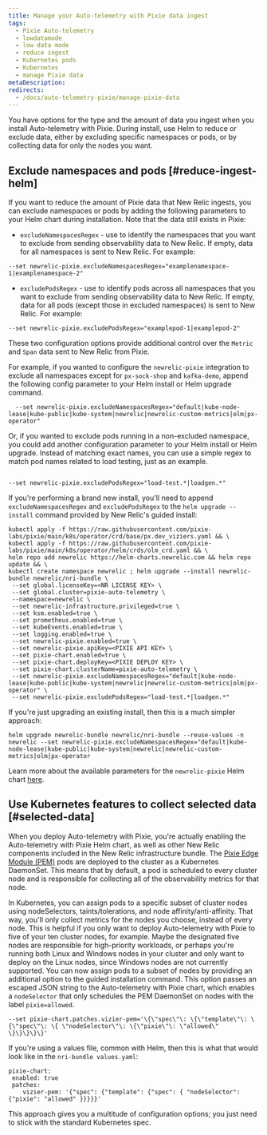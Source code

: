 ```yaml
---
title: Manage your Auto-telemetry with Pixie data ingest
tags:
  - Pixie Auto-telemetry
  - lowdatamode
  - low data mode
  - reduce ingest
  - Kubernetes pods
  - Kubernetes
  - manage Pixie data
metaDescription: 
redirects:
  - /docs/auto-telemetry-pixie/manage-pixie-data
---
```


You have options for the type and the amount of data you ingest when you install Auto-telemetry with Pixie. During install, use Helm to reduce or exclude data, either by excluding specific namespaces or pods, or by collecting data for only the nodes you want.

## Exclude namespaces and pods [#reduce-ingest-helm]

If you want to reduce the amount of Pixie data that New Relic ingests, you can exclude namespaces or pods by adding the following parameters to your Helm chart during installation. Note that the data still exists in Pixie:

  * `excludeNamespacesRegex` - use to identify the namespaces that you want to exclude from sending observability data to New Relic. If empty, data for all namespaces is sent to New Relic. For example: 
  
  ```
  --set newrelic-pixie.excludeNamespacesRegex="examplenamespace-1|examplenamespace-2"
  ```
  * `excludePodsRegex` - use to identify pods across all namespaces that you want to exclude from sending observability data to New Relic. If empty, data for all pods (except those in excluded namespaces) is sent to New Relic. For example: 
  
  ```
  --set newrelic-pixie.excludePodsRegex="examplepod-1|examplepod-2"
  ```
  
These two configuration options provide additional control over the `Metric` and `Span` data sent to New Relic from Pixie.  
  
For example, if you wanted to configure the `newrelic-pixie` integration to exclude all namespaces except for `px-sock-shop` and `kafka-demo`, append the following config parameter to your Helm install or Helm upgrade command. 

```
  --set newrelic-pixie.excludeNamespacesRegex="default|kube-node-lease|kube-public|kube-system|newrelic|newrelic-custom-metrics|olm|px-operator"
```

Or, if you wanted to exclude pods running in a non-excluded namespace, you could add another configuration parameter to your Helm install or Helm upgrade. Instead of matching exact names, you can use a simple regex to match pod names related to load testing, just as an example. 

```

--set newrelic-pixie.excludePodsRegex="load-test.*|loadgen.*"

```
  
If you're performing a brand new install, you'll need to append `excludeNamespacesRegex` and `excludePodsRegex` to the `helm upgrade --install` command provided by New Relic's guided install:

```
kubectl apply -f https://raw.githubusercontent.com/pixie-labs/pixie/main/k8s/operator/crd/base/px.dev_viziers.yaml && \
kubectl apply -f https://raw.githubusercontent.com/pixie-labs/pixie/main/k8s/operator/helm/crds/olm_crd.yaml && \
helm repo add newrelic https://helm-charts.newrelic.com && helm repo update && \
kubectl create namespace newrelic ; helm upgrade --install newrelic-bundle newrelic/nri-bundle \
 --set global.licenseKey=<NR LICENSE KEY> \
 --set global.cluster=pixie-auto-telemetry \
 --namespace=newrelic \
 --set newrelic-infrastructure.privileged=true \
 --set ksm.enabled=true \
 --set prometheus.enabled=true \
 --set kubeEvents.enabled=true \
 --set logging.enabled=true \
 --set newrelic-pixie.enabled=true \
 --set newrelic-pixie.apiKey=<PIXIE API KEY> \
 --set pixie-chart.enabled=true \
 --set pixie-chart.deployKey=<PIXIE DEPLOY KEY> \
 --set pixie-chart.clusterName=pixie-auto-telemetry \
 --set newrelic-pixie.excludeNamespacesRegex="default|kube-node-lease|kube-public|kube-system|newrelic|newrelic-custom-metrics|olm|px-operator" \ 
 --set newrelic-pixie.excludePodsRegex="load-test.*|loadgen.*"
```

If you're just upgrading an existing install, then this is a much simpler approach:

```
helm upgrade newrelic-bundle newrelic/nri-bundle --reuse-values -n newrelic --set newrelic-pixie.excludeNamespacesRegex="default|kube-node-lease|kube-public|kube-system|newrelic|newrelic-custom-metrics|olm|px-operator
```

Learn more about the available parameters for the `newrelic-pixie` Helm chart [here](https://github.com/newrelic/helm-charts/tree/master/charts/newrelic-pixie#chart-details).



## Use Kubernetes features to collect selected data [#selected-data]

When you deploy Auto-telemetry with Pixie, you're actually enabling the Auto-telemetry with Pixie Helm chart, as well as other New Relic components included in the New Relic infrastructure bundle. The [Pixie Edge Module (PEM)](https://docs.pixielabs.ai/tutorials/custom-data/distributed-bpftrace-deployment#background) pods are deployed to the cluster as a Kubernetes DaemonSet. This means that by default, a pod is scheduled to every cluster node and is responsible for collecting all of the observability metrics for that node.

In Kubernetes, you can assign pods to a specific subset of cluster nodes using nodeSelectors, taints/tolerations, and node affinity/anti-affinity. That way, you'll only collect metrics for the nodes you choose, instead of every node. This is helpful if you only want to deploy Auto-telemetry with Pixie to five of your ten cluster nodes, for example. Maybe the designated five nodes are responsible for high-priority workloads, or perhaps you're running both Linux and Windows nodes in your cluster and only want to deploy on the Linux nodes, since Windows nodes are not currently supported. You can now assign pods to a subset of nodes by providing an additional option to the guided installation command. This option passes an escaped JSON string to the Auto-telemetry with Pixie chart, which enables a `nodeSelector` that only schedules the PEM DaemonSet on nodes with the label `pixie=allowed`.

```
--set pixie-chart.patches.vizier-pem='\{\"spec\"\: \{\"template\"\: \{\"spec\"\: \{ \"nodeSelector\"\: \{\"pixie\"\: \"allowed\" \}\}\}\}\}'
```

If you're using a values file, common with Helm, then this is what that would look like in the `nri-bundle values.yaml`:

```
pixie-chart:
 enabled: true
 patches:
    vizier-pem: '{"spec": {"template": {"spec": { "nodeSelector": {"pixie": "allowed" }}}}}'

```

This approach gives you a multitude of configuration options; you just need to stick with the standard Kubernetes spec.


